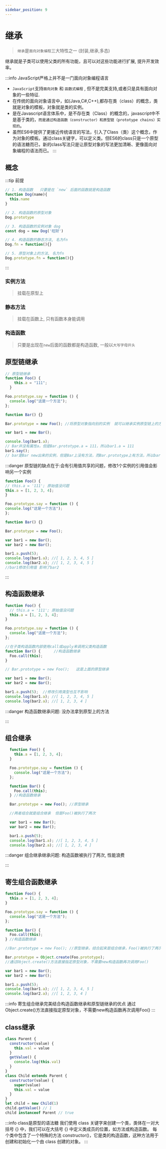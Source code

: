 ```yaml
---
sidebar_position: 9
---
```


# 继承

> `继承`是`面向对象编程`三大特性之一 (封装,继承,多态)

继承就是子类可以使用父类的所有功能，且可以对这些功能进行扩展, 提升开发效率。

:::info JavaScript严格上并不是一门面向对象编程语言
- `JavaScript`支持`面向对象` 和 `函数式编程` , 但不是完美支持,或者只是具有面向对象的一些特征.
- 在传统的面向对象语言中，如(Java,C#,C++),都存在类（class）的概念，类就是对象的模板，对象就是类的实例。
- 是在Javascript语言体系中，是不存在类（Class）的概念的，javascript中不是基于类的，`而是通过构造函数（constructor）和原型链（prototype chains）实现的`。
- 虽然ES6中提供了更接近传统语言的写法，引入了Class（类）这个概念，作为对象的模板。通过class关键字，可以定义类。但ES6的class只是一个原型的语法糖而已，新的class写法只是让原型对象的写法更加清晰、更像面向对象编程的语法而已。
:::

## 概念

:::tip 前提
```js {1,6,9,12,15}
// 1. 构造函数   只要是在 `new` 后面的函数就是构造函数
function Dog(name){
  this.name
}

// 2. 构造函数的原型对象
Dog.prototype

// 3. 构造函数的实例对象 dog
const dog = new Dog('旺财')

// 4. 构造函数的静态方法, 名为fn
Dog.fn = function(){}

// 5. 原型对象上的方法, 名为fn
Dog.prototype.fn = function(){}
```
:::

### 实例方法
> 挂载在原型上


### 静态方法
> 挂载在函数上, 只有函数本身能调用

### 构造函数
> 只要是出现在`new`后面的函数都是构造函数, 一般以`大写字母开头`

## 原型链继承

```js
// 原型链继承
function Foo() {
    this.a = "111";
  }

Foo.prototype.say = function () {
  console.log("这是一个方法");
};

function Bar() {}

Bar.prototype = new Foo(); //将原型对象指向别的实例  就可以继承实例原型链上的方法

var bar1 = new Bar();

console.log(bar1.a);
// Bar并没有属性a，但是Bar.prototype.a = 111，所以bar1.a = 111
bar1.say();
// bar是Bar new出来的实例，但是Bar上没有方法，而Bar.prototype上有方法，所以bar.say()调用的是Bar.prototype.say()
```

:::danger 原型链的缺点在于:会有引用值共享的问题，修改1个实例的引用值会影响另一个实例
```js
function Foo() {
// this.a = '111'; 原始值没问题
this.a = [1, 2, 3, 4];
}

Foo.prototype.say = function () {
console.log("这是一个方法");
};

function Bar() {}

Bar.prototype = new Foo();

var bar1 = new Bar();
var bar2 = new Bar();

bar1.a.push(5);
console.log(bar1.a); //[ 1, 2, 3, 4, 5 ]
console.log(bar2.a); //[ 1, 2, 3, 4, 5 ]
//bar1修改引用值 影响了bar2
```

:::


## 构造函数继承
```js
function Foo() {
  // this.a = '111'; 原始值没问题
  this.a = [1, 2, 3, 4];
}

Foo.prototype.say = function () {
  console.log("这是一个方法");
};

//在子类构造函数内部使用call或apply来调用父类构造函数
function Bar() {      //构造函数继承
  Foo.call(this);
}

// Bar.prototype = new Foo();   这是上面的原型继承

var bar1 = new Bar();
var bar2 = new Bar();

bar1.a.push(5);  //修改引用类型也互不影响
console.log(bar1.a); //[ 1, 2, 3, 4, 5 ]
console.log(bar2.a); //[ 1, 2, 3, 4 ]
```

:::danger 构造函数继承问题: 没办法拿到原型上的方法

:::

## 组合继承

```js
  function Foo() {
    this.a = [1, 2, 3, 4];
  }

  Foo.prototype.say = function () {
    console.log("这是一个方法");
  };

  function Bar() {
    Foo.call(this);
  } //构造函数继承

  Bar.prototype = new Foo(); //原型继承

  //两者组合就是组合继承  但是Foo()被执行了两次

  var bar1 = new Bar();
  var bar2 = new Bar();

  bar1.a.push(5);
  console.log(bar1.a); //[ 1, 2, 3, 4, 5 ]
  console.log(bar2.a); //[ 1, 2, 3, 4 ]

```

:::danger 组合继承继承问题:  构造函数被执行了两次, 性能浪费

:::

## 寄生组合函数继承

```js
function Foo() {
  this.a = [1, 2, 3, 4];
}

Foo.prototype.say = function () {
  console.log("这是一个方法");
};

function Bar() {
  Foo.call(this);
} //构造函数继承

//Bar.prototype = new Foo(); //原型继承，结合起来是组合继承，Foo()被执行了两次

Bar.prototype = Object.create(Foo.prototype);
//通过Object.create()方法直接指定原型对象，不需要new构造函数再次调用Foo()

var bar1 = new Bar();
var bar2 = new Bar();

bar1.a.push(5);
console.log(bar1.a); //[ 1, 2, 3, 4, 5 ]
console.log(bar2.a); //[ 1, 2, 3, 4 ]

```

:::info 寄生组合继承完美结合构造函数继承和原型链继承的优点
通过Object.create()方法直接指定原型对象，不需要new构造函数再次调用Foo()
:::
## class继承

```js
class Parent {
  constructor(value) {
    this.val = value
  }
  getValue() {
    console.log(this.val)
  }
}
class Child extends Parent {
  constructor(value) {
    super(value)
    this.val = value
  }
}
let child = new Child(1)
child.getValue() // 1
child instanceof Parent // true
```

:::info class是原型的语法糖
我们使用 class 关键字来创建一个类，类体在一对大括号 {} 中，我们可以在大括号 {} 中定义类成员的位置，如方法或构造函数。
每个类中包含了一个特殊的方法 constructor()，它是类的构造函数，这种方法用于创建和初始化一个由 class 创建的对象。
:::


[//]: # (## 圣杯继承)

[//]: # ()
[//]: # (```js)

[//]: # ()
[//]: # (```)

[//]: # ()
[//]: # (:::info)

[//]: # ()
[//]: # (:::)